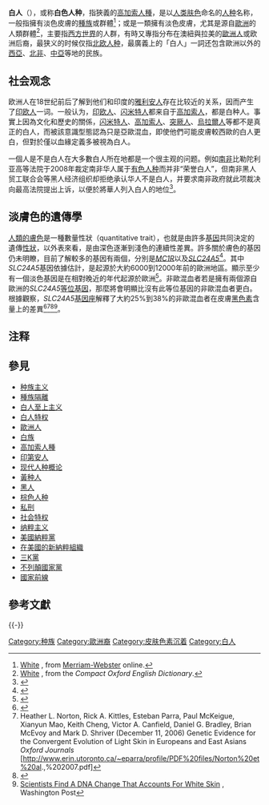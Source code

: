 {{redirect2|西人|朝鮮半島歷史上的一個黨派|西人黨}}
'''白人'''（{{lang-en|White people}}），或称'''白色人种'''，指狹義的[[高加索人種|高加索人種]]{{notetag|一般亦作'''西洋人'''、'''西方人'''或'''西人'''}}，是以[[人类肤色|人类肤色]]命名的[[人种|人种]]名称，一般指擁有淡色皮膚的[[種族|種族]]或群體<ref>[http://www.m-w.com/dictionary/White White] {{Wayback|url=http://www.m-w.com/dictionary/White |date=20071231163116 }}, from [[Merriam-Webster|Merriam-Webster]] online.</ref>；或是一類擁有淡色皮膚，尤其是源自[[歐洲|歐洲]]的人類群體<ref name="dictionary1">[http://www.askoxford.com/concise_oed/white?view=uk White] {{Wayback|url=http://www.askoxford.com/concise_oed/white?view=uk |date=20070930005003 }}, from the ''Compact Oxford English Dictionary''.</ref>，主要指[[西方世界|西方世界]]的人群，有時又專指分布在澳紐與拉美的[[歐洲人|歐洲人]]或欧洲后裔，最狭义的时候仅指[[北欧人种|北欧人种]]，最廣義上的「白人」一詞还包含歐洲以外的[[西亞|西亞]]、[[北非|北非]]、[[中亞|中亞]]等地的民族。

== 社会观念 ==
欧洲人在18世纪前后了解到他们和印度的[[雅利安人|雅利安人]]存在比较近的关系，因而产生了[[印欧人|印欧人]]一词。一般认为，[[印欧人|印欧人]]、[[闪米特人|闪米特人]]都来自于[[高加索人|高加索人]]，都是白种人。事實上因為文化和歷史的關係，[[闪米特人|闪米特人]]、[[高加索語言|高加索人]]、[[突厥人|突厥人]]、[[烏拉爾人|烏拉爾人]]等都不是真正的白人，而被該意識型態認為只是亞歐混血，即使他們可能皮膚較西歐的白人更白，但對於僅以血緣定義多被視為白人。

一個人是不是白人在大多數白人所在地都是一个很主观的问题。例如[[南非|南非]]比勒陀利亚高等法院于2008年裁定南非华人属于[[有色人种|有色人种]]而并非“荣誉白人”，但南非黑人贸工联合会等黑人经济组织却拒绝承认华人不是白人，并要求南非政府就此项裁决向最高法院提出上诉，以便於將華人列入白人的地位<ref>{{Cite web |url=http://www.chinanews.com/hr/fzhrxw/news/2008/07-04/1302037.shtml |title=拒绝接受华人划为有色人种　南非黑人组织拟上诉 |accessdate=2015-08-15 |archive-date=2017-11-11 |archive-url=https://web.archive.org/web/20171111000117/http://www.chinanews.com/hr/fzhrxw/news/2008/07-04/1302037.shtml |dead-url=no }}</ref>。

== 淡膚色的遺傳學 ==
[[人類膚色|人類的膚色]]是一種數量性狀（quantitative trait），也就是由許多[[基因|基因]]共同決定的遺傳[[性狀|性狀]]，以外表來看，是由深色逐漸到淺色的連續性差異。許多關於膚色的基因仍未明瞭，目前了解較多的基因有兩個，分別是''[[MC1R|MC1R]]''以及''[[SLC24A5|SLC24A5]]''<ref name="humans_fur">{{Cite web |url=http://query.nytimes.com/gst/fullpage.html?res=9C03E0DE1030F93AA2575BC0A9659C8B63&sec=health&spon=&pagewanted=2 |title=Why humans and their fur parted ways |access-date=2007-12-29 |archive-date=2008-12-09 |archive-url=https://web.archive.org/web/20081209034012/http://query.nytimes.com/gst/fullpage.html?res=9C03E0DE1030F93AA2575BC0A9659C8B63&sec=health&spon=&pagewanted=2 |dead-url=no }}</ref>。其中''SLC24A5''基因依據估計，是起源於大約6000到12000年前的歐洲地區。顯示至少有一個淡色基因是在相對晚近的年代起源於歐洲<ref>{{cite journal en |author=Gibbons A |title=American Association of Physical Anthropologists meeting. European skin turned pale only recently, gene suggests |journal=Science |volume=316 |issue=5823 |page=364 |year=2007 |pmid=17446367 |doi=10.1126/science.316.5823.364a |url=http://img46.imageshack.us/img46/4784/eurospaleonlyrecentlypu0.jpg |access-date=2007-12-29 |archive-date=2012-06-29 |archive-url=https://archive.today/20120629092431/http://img46.imageshack.us/img46/4784/eurospaleonlyrecentlypu0.jpg |dead-url=no }}</ref>。非歐混血者若是擁有兩個源自歐洲的''SLC24A5''[[等位基因|等位基因]]，那麼將會明顯比沒有此等位基因的非歐混血者更白。根據觀察，''SLC24A5''[[基因座|基因座]]解釋了大約25%到38%的非歐混血者在皮膚[[黑色素|黑色素]]含量上的差異<ref>{{Cite web |url=http://www.hmc.psu.edu/pathology/residency/experimental/cheng%20pdf%20files/SciencePaper%26Suppl.pdf |title=SLC24A5, a Putative Cation Exchanger, Affects Pigmentation in Zebrafish and Humans |access-date=2022-01-18 |archive-date=2010-07-10 |archive-url=https://web.archive.org/web/20100710023529/http://www.hmc.psu.edu/pathology/residency/experimental/cheng%20pdf%20files/SciencePaper%26Suppl.pdf |dead-url=no }}</ref><ref name="convergent">Heather L. Norton, Rick A. Kittles, Esteban Parra, Paul McKeigue, Xianyun Mao, Keith Cheng, Victor A. Canfield, Daniel G. Bradley, Brian McEvoy and Mark D. Shriver (December 11, 2006) Genetic Evidence for the Convergent Evolution of Light Skin in Europeans and East Asians ''Oxford Journals'' [http://www.erin.utoronto.ca/~eparra/profile/PDF%20files/Norton%20et%20al.,%202007.pdf]{{Dead link|date=2018年6月 |bot=InternetArchiveBot |fix-attempted=no }}</ref><ref name= "washpost">{{cite journal en |authors = Lamason RL, Mohideen MA, Mest JR, Wong AC, Norton HL, Aros MC, Jurynec MJ, Mao X, Humphreville VR, Humbert JE, Sinha S, Moore JL, Jagadeeswaran P, Zhao W, Ning G, Makalowska I, McKeigue PM, O'donnell D, Kittles R, Parra EJ, Mangini NJ, Grunwald DJ, Shriver MD, Canfield VA, Cheng KC | title = SLC24A5, a putative cation exchanger, affects pigmentation in zebrafish and humans | journal=Science | year=2005 | pages=1782-6 | volume=310 | issue=5755  | id = PMID 16357253}}</ref><ref name= "washpost2">[http://www.washingtonpost.com/wp-dyn/content/article/2005/12/15/AR2005121501728.html Scientists Find A DNA Change That Accounts For White Skin] {{Wayback|url=http://www.washingtonpost.com/wp-dyn/content/article/2005/12/15/AR2005121501728.html |date=20210425004351 }}, Washington Post</ref>。

==注释==
{{notefoot}}

== 參見 ==
* [[种族主义|种族主义]]
* [[種族隔離|種族隔離]]
* [[白人至上主义|白人至上主义]]
* [[白人特权|白人特权]]
* [[歐洲人|歐洲人]]
* [[白族|白族]]
* [[高加索人種|高加索人種]]
* [[印第安人|印第安人]]
* [[种族|现代人种概论]]
* [[蒙古人种|黃种人]]
* [[黑人|黑人]]
* [[棕色人种|棕色人种]]
* [[私刑|私刑]]
* [[社会特权|社会特权]]
* [[纳粹主义|纳粹主义]]
* [[美國納粹黨|美國納粹黨]]
* [[在美國的新納粹組織|在美國的新納粹組織]]
* [[三K黨|三K黨]]
* [[不列顛國家黨|不列顛國家黨]]
* [[國民陣線_(法國)|國家前線]]

== 參考文獻 ==
{{Reflist}}


{{-}}
{{种族的划分}}

{{Authority control}}

[[Category:种族|Category:种族]]
[[Category:歐洲裔|Category:歐洲裔]]
[[Category:皮肤色素沉着|Category:皮肤色素沉着]]
[[Category:白人|Category:白人]]
